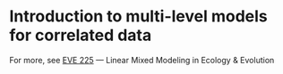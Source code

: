 # Introduction to multi-level models for correlated data

For more, see 
[EVE 225](https://catalog.ucdavis.edu/search/?q=EVE+225) 
— Linear Mixed Modeling in Ecology & Evolution
